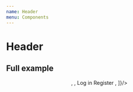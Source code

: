 ```yaml
---
name: Header
menu: Components
---
```



# Header

## Full example

<Header
  areas={[
    <Logo title="demo title" desc="desc" isFocused={true} />,
<Nav.Frame>
  <Nav.Bar itemCount={6}>
    <Nav.Link href="#" current={false} isFocused={false} context="bar" text="Bikinis" />
    <Nav.Link href="#" current={false} isFocused={false} context="bar" text="One Pieces">
      <Nav.Panel isExpanded={true}>
        <Nav.Link href="#" current={false} isFocused={true} context="panel" text="One Pieces" />
        <Nav.Link href="#" current={true} isFocused={false} context="panel" text="Surf & Yoga" />
        <Nav.Link href="#" current={false} isFocused={false} context="panel" text="Mini Shape" />
        <Nav.Link href="#" current={false} isFocused={false} context="panel" text="Puch" />
        <Nav.Link href="#" current={false} isFocused={false} context="panel" text="Sale" />
        <Nav.Link href="#" current={false} isFocused={false} context="panel" text="Gift Card" />
      </Nav.Panel>
    </Nav.Link>
    <Nav.Link href="#" current={true} isFocused={false} context="bar" text="Surf & Yoga" />
    <Nav.Link href="#" current={false} isFocused={false} context="bar" text="Tanning" />
    <Nav.Link href="#" current={false} isFocused={false} context="bar" text="Sustainability" />
    <Nav.Link href="#" current={false} isFocused={false} context="bar" text="The Brand" />
  </Nav.Bar>
</Nav.Frame>,
<MiniCart>
  <MiniCartLink>
    <CartLink href="#" isFocused={false}>
      Log in
    </CartLink>
  </MiniCartLink>
  <MiniCartLink>
    <CartLink href="#" isFocused={false}>
      Register
    </CartLink>
  </MiniCartLink>
  <MiniCartLink>
    <Cart href="#" isFocused={false} count={2} isFilled={true} title="Woodlike Ocean Shopping cart" />
  </MiniCartLink>
</MiniCart>,
]}/>
